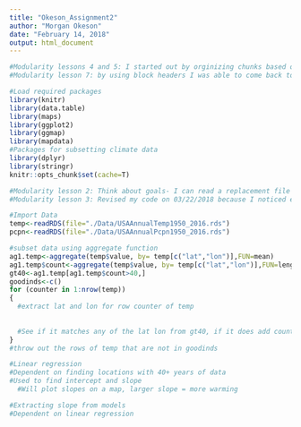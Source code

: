 ```yaml
---
title: "Okeson_Assignment2"
author: "Morgan Okeson"
date: "February 14, 2018"
output: html_document
---
```


<!---Chunk for prep--->
```r
#Modularity lessons 4 and 5: I started out by orginizing chunks based on what I knew I had to do- 1) what I would need for input 2) what I would get an an output, 3) type of code I would need to write.
#Modularity lesson 7: by using block headers I was able to come back to the code I wanted to write later and have an idea of the direction I had planned out. 

#Load required packages
library(knitr)
library(data.table)
library(maps)
library(ggplot2)
library(ggmap)
library(mapdata)
#Packages for subsetting climate data
library(dplyr)
library(stringr)
knitr::opts_chunk$set(cache=T)

```

<!---Chunk for loading the data--->
```r
#Modularity lesson 2: Think about goals- I can read a replacement file easily here and won't have to change the code below
#Modularity lesson 3: Revised my code on 03/22/2018 because I noticed errors and found better ways to clean the data

#Import Data
temp<-readRDS(file="./Data/USAAnnualTemp1950_2016.rds")
pcpn<-readRDS(file="./Data/USAAnnualPcpn1950_2016.rds")

```

<!---Chunk for subsetting the data--->
```r
#subset data using aggregate function
ag1.temp<-aggregate(temp$value, by= temp[c("lat","lon")],FUN=mean)
ag1.temp$count<-aggregate(temp$value, by= temp[c("lat","lon")],FUN=length)[,3]
gt40<-ag1.temp[ag1.temp$count>40,]
goodinds<-c()
for (counter in 1:nrow(temp))
{
  #extract lat and lon for row counter of temp
  
  
  #See if it matches any of the lat lon from gt40, if it does add counter into goodinds
}
#throw out the rows of temp that are not in goodinds


```

<!---Chunk for Linear Regression--->
```r
#Linear regression
#Dependent on finding locations with 40+ years of data
#Used to find intercept and slope
  #Will plot slopes on a map, larger slope = more warming


```

<!---Chunk for extracting slope--->
```r
#Extracting slope from models
#Dependent on linear regression

```

<!---Chunk for cleaning dataframe--->
```r


```

<!---Chunk for preparing for mapping--->
```r


```

<!---Chunk for Precip Map--->
```r

```

<!---Chunk for Temp Map--->
```r

```
